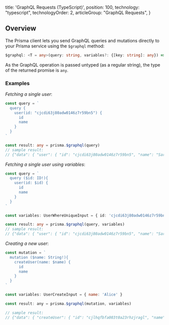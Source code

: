 
  title: 'GraphQL Requests (TypeScript)',
  position: 100,
  technology: "typescript",
  technologyOrder: 2,
  articleGroup: "GraphQL Requests",
}

## Overview

The Prisma client lets you send GraphQL queries and mutations directly to your Prisma service using the `$graphql` method:

```ts
$graphql: <T = any>(query: string, variables?: {[key: string]: any}) => Promise<T>;
```

As the GraphQL operation is passed untyped (as a regular string), the type of the returned promise is `any`.

### Examples

_Fetching a single user_:

```ts
const query = `
  query {
    user(id: "cjcdi63j80adw0146z7r59bn5") {
      id
      name
    }
  }
`

const result: any = prisma.$graphql(query)
// sample result:
// {"data": { "user": { "id": "cjcdi63j80adw0146z7r59bn5", "name": "Sarah" } } }
```


_Fetching a single user using variables_:

```ts
const query = `
  query ($id: ID!){
    user(id: $id) {
      id
      name
    }
  }
`

const variables: UserWhereUniqueInput = { id: 'cjcdi63j80adw0146z7r59bn5' }

const result: any = prisma.$graphql(query, variables)
// sample result:
// {"data": { "user": { "id": "cjcdi63j80adw0146z7r59bn5", "name": "Sarah" } } }
```

_Creating a new user_:

```js
const mutation = `
  mutation ($name: String!){
    createUser(name: $name) {
      id
      name
    }
  }
`

const variables: UserCreateInput = { name: 'Alice' }

const result: any = prisma.$graphql(mutation, variables)

// sample result:
// {"data": { "createUser": { "id": "cjlhqfbfa003t0a23rhzjragl", "name": "Alice" } } }
```
